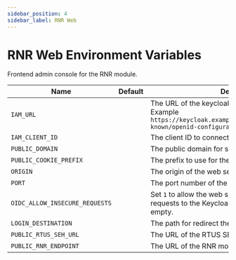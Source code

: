 ```yaml
---
sidebar_position: 4
sidebar_label: RNR Web
---
```


# RNR Web Environment Variables

Frontend admin console for the RNR module.

| Name                           | Default | Description                                                                                                                             |
| ------------------------------ | ------- | --------------------------------------------------------------------------------------------------------------------------------------- |
| `IAM_URL`                      |         | The URL of the keycloak OIDC discovery endpoint. Example `https://keycloak.example.com/realms/myrealm/.well-known/openid-configuration` |
| `IAM_CLIENT_ID`                |         | The client ID to connect to Keycloak.                                                                                                   |
| `PUBLIC_DOMAIN`                |         | The public domain for setting the cookie.                                                                                               |
| `PUBLIC_COOKIE_PREFIX`         |         | The prefix to use for the cookie name.                                                                                                  |
| `ORIGIN`                       |         | The origin of the web server.                                                                                                           |
| `PORT`                         |         | The port number of the web server.                                                                                                      |
| `OIDC_ALLOW_INSECURE_REQUESTS` |         | Set `1` to allow the web server to make insecure requests to the Keycloak server. Otherwise, leave it empty.                            |
| `LOGIN_DESTINATION`            |         | The path for redirect the user to after login.                                                                                          |
| `PUBLIC_RTUS_SEH_URL`          |         | The URL of the RTUS SEH module's backend service                                                                                        |
| `PUBLIC_RNR_ENDPOINT`          |         | The URL of the RNR module's backend service                                                                                             |
